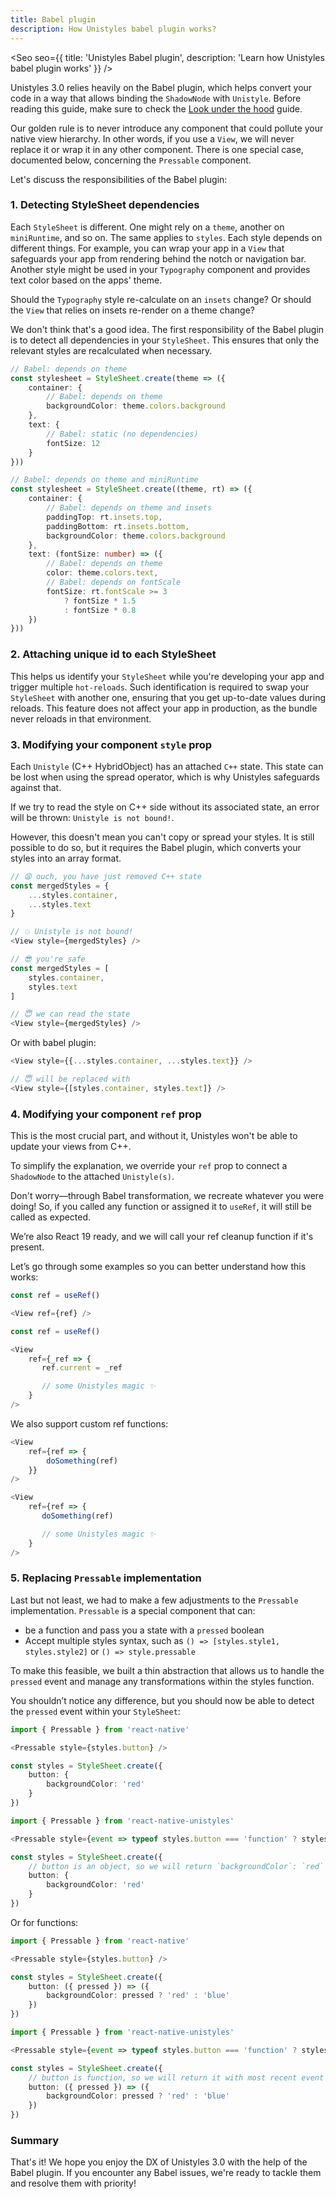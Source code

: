 ```yaml
---
title: Babel plugin
description: How Unistyles babel plugin works?
---
```



<Seo
    seo={{
        title: 'Unistyles Babel plugin',
        description: 'Learn how Unistyles babel plugin works'
    }}
/>


Unistyles 3.0 relies heavily on the Babel plugin, which helps convert your code in a way that allows binding the `ShadowNode` with `Unistyle`. Before reading this guide, make sure to check the [Look under the hood](/v3/start/how-unistyles-works) guide.

Our golden rule is to never introduce any component that could pollute your native view hierarchy. In other words, if you use a `View`, we will never replace it or wrap it in any other component. There is one special case, documented below, concerning the `Pressable` component.

Let's discuss the responsibilities of the Babel plugin:

### 1. Detecting StyleSheet dependencies

Each `StyleSheet` is different. One might rely on a `theme`, another on `miniRuntime`, and so on.
The same applies to `styles`. Each style depends on different things. For example, you can wrap your app in a `View` that safeguards your app from rendering behind the notch or navigation bar.
Another style might be used in your `Typography` component and provides text color based on the apps' theme.

Should the `Typography` style re-calculate on an `insets` change? Or should the `View` that relies on insets re-render on a theme change?

We don't think that's a good idea. The first responsibility of the Babel plugin is to detect all dependencies in your `StyleSheet`. This ensures that only the relevant styles are recalculated when necessary.

```ts
// Babel: depends on theme
const stylesheet = StyleSheet.create(theme => ({
    container: {
        // Babel: depends on theme
        backgroundColor: theme.colors.background
    },
    text: {
        // Babel: static (no dependencies)
        fontSize: 12
    }
}))
```

```ts
// Babel: depends on theme and miniRuntime
const stylesheet = StyleSheet.create((theme, rt) => ({
    container: {
        // Babel: depends on theme and insets
        paddingTop: rt.insets.top,
        paddingBottom: rt.insets.bottom,
        backgroundColor: theme.colors.background
    },
    text: (fontSize: number) => ({
        // Babel: depends on theme
        color: theme.colors.text,
        // Babel: depends on fontScale
        fontSize: rt.fontScale >= 3
            ? fontSize * 1.5
            : fontSize * 0.8
    })
}))
```


### 2. Attaching unique id to each StyleSheet

This helps us identify your `StyleSheet` while you're developing your app and trigger multiple `hot-reloads`. Such identification is required to swap your `StyleSheet` with another one, ensuring that you get up-to-date values during reloads.
This feature does not affect your app in production, as the bundle never reloads in that environment.

### 3. Modifying your component `style` prop

Each `Unistyle` (C++ HybridObject) has an attached `C++` state. This state can be lost when using the spread operator, which is why Unistyles safeguards against that.

If we try to read the style on C++ side without its associated state, an error will be thrown: `Unistyle is not bound!`.

However, this doesn't mean you can't copy or spread your styles. It is still possible to do so, but it requires the Babel plugin, which converts your styles into an array format.

```ts
// 😩 ouch, you have just removed C++ state
const mergedStyles = {
    ...styles.container,
    ...styles.text
}

// 💥 Unistyle is not bound!
<View style={mergedStyles} />
```

```ts
// 😎 you're safe
const mergedStyles = [
    styles.container,
    styles.text
]

// 😇 we can read the state
<View style={mergedStyles} />
```

Or with babel plugin:

```ts
<View style={{...styles.container, ...styles.text}} />

// 😇 will be replaced with
<View style={[styles.container, styles.text]} />
```

### 4. Modifying your component `ref` prop

This is the most crucial part, and without it, Unistyles won't be able to update your views from C++.

To simplify the explanation, we override your `ref` prop to connect a `ShadowNode` to the attached `Unistyle(s)`.

Don't worry—through Babel transformation, we recreate whatever you were doing! So, if you called any function or assigned it to `useRef`, it will still be called as expected.

We’re also React 19 ready, and we will call your ref cleanup function if it's present.

Let’s go through some examples so you can better understand how this works:

```ts title="Your code"
const ref = useRef()

<View ref={ref} />
```

```ts title="Babel transform"
const ref = useRef()

<View
    ref={_ref => {
       ref.current = _ref

       // some Unistyles magic ✨
    }
/>
```

We also support custom ref functions:

```ts title="Your code"
<View
    ref={ref => {
        doSomething(ref)
    }}
/>
```

```ts title="Babel transform"
<View
    ref={ref => {
       doSomething(ref)

       // some Unistyles magic ✨
    }
/>
```

### 5. Replacing `Pressable` implementation

Last but not least, we had to make a few adjustments to the `Pressable` implementation. `Pressable` is a special component that can:

- be a function and pass you a state with a `pressed` boolean
- Accept multiple styles syntax, such as `() => [styles.style1, styles.style2]` or `() => style.pressable`

To make this feasible, we built a thin abstraction that allows us to handle the `pressed` event and manage any transformations within the styles function.

You shouldn’t notice any difference, but you should now be able to detect the `pressed` event within your `StyleSheet`:

```ts title="Your code"
import { Pressable } from 'react-native'

<Pressable style={styles.button} />

const styles = StyleSheet.create({
    button: {
        backgroundColor: 'red'
    }
})
```

```ts title="Babel transform"
import { Pressable } from 'react-native-unistyles'

<Pressable style={event => typeof styles.button === 'function' ? styles.button(event) : styles.button} />

const styles = StyleSheet.create({
    // button is an object, so we will return `backgroundColor`: `red`
    button: {
        backgroundColor: 'red'
    }
})
```

Or for functions:

```ts title="Your code"
import { Pressable } from 'react-native'

<Pressable style={styles.button} />

const styles = StyleSheet.create({
    button: ({ pressed }) => ({
        backgroundColor: pressed ? 'red' : 'blue'
    })
})
```

```ts title="Babel transform"
import { Pressable } from 'react-native-unistyles'

<Pressable style={event => typeof styles.button === 'function' ? styles.button(event) : styles.button} />

const styles = StyleSheet.create({
    // button is function, so we will return it with most recent event
    button: ({ pressed }) => ({
        backgroundColor: pressed ? 'red' : 'blue'
    })
})
```

### Summary

That's it! We hope you enjoy the DX of Unistyles 3.0 with the help of the Babel plugin. If you encounter any Babel issues, we're ready to tackle them and resolve them with priority!
